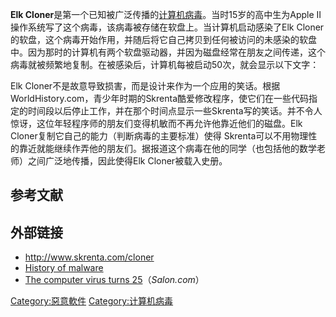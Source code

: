 {{refimprove|time=2012-01-31}}
{{noteTA
|G1=IT
}}
{{Computer virus
|  Fullname = Elk Cloner
| Common name = Elk Cloner
| Technical name = N/A
| Family = N/A
| Aliases = N/A
| Classification = [[电脑|病毒]]
| Type = [[Apple_II|Apple II]]
| Subtype = [[引导扇区|引导扇区]]病毒
| IsolationDate = 1982年
| Isolation = [[阿利根尼縣_(賓夕法尼亞州)|阿利根尼縣]]，[[美国|美国]]
| Origin = [[阿利根尼縣_(賓夕法尼亞州)|阿利根尼縣]]，[[美国|美国]]
| Author = {{link-en|里奇·斯克倫塔|Rich Skrenta}}
}}
'''Elk Cloner'''是第一个已知被广泛传播的[[计算机病毒|计算机病毒]]。当时15岁的高中生{{link-en|里奇·斯克倫塔|Rich Skrenta}}为Apple II操作系统写了这个病毒，该病毒被存储在软盘上。当计算机启动感染了Elk Cloner的软盘，这个病毒开始作用，并随后将它自己拷贝到任何被访问的未感染的软盘中。因为那时的计算机有两个软盘驱动器，并因为磁盘经常在朋友之间传递，这个病毒就被频繁地复制。在被感染后，计算机每被启动50次，就会显示以下文字：

{{quote
|Elk Cloner: The program with a personality It will get on all your disks It will infiltrate your chips Yes it's Cloner! It will stick to you like glue It will modify ram too Send in the Cloner!
}}

Elk Cloner不是故意导致损害，而是设计来作为一个应用的笑话。根据WorldHistory.com，青少年时期的Skrenta酷爱修改程序，使它们在一些代码指定的时间段以后停止工作，并在那个时间点显示一些Skrenta写的笑话。并不令人惊讶，这位年轻程序师的朋友们变得机敏而不再允许他靠近他们的磁盘。Elk Cloner复制它自己的能力（判断病毒的主要标准）使得
Skrenta可以不用物理性的靠近就能继续作弄他的朋友们。据报道这个病毒在他的同学（也包括他的数学老师）之间广泛地传播，因此使得Elk Cloner被载入史册。

== 参考文献 ==
<references />

== 外部链接 ==
*http://www.skrenta.com/cloner{{Wayback|url=http://www.skrenta.com/cloner |date=20080821105812 }}
*[https://web.archive.org/web/20090713091502/http://www.viruslist.com/en/viruses/encyclopedia?chapter=153311030 History of malware]
*[http://machinist.salon.com/blog/2007/07/12/virus_birthday/index.html The computer virus turns 25]{{Wayback|url=http://machinist.salon.com/blog/2007/07/12/virus_birthday/index.html |date=20090615135657 }}（''Salon.com''）

[[Category:惡意軟件|Category:惡意軟件]]
[[Category:计算机病毒|Category:计算机病毒]]